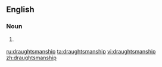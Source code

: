 ==English==

===Noun===
{{en-noun|-|s}}

# {{lb|en|British}} {{alternative spelling of|draftsmanship|lang=en}}

[[ru:draughtsmanship]]
[[ta:draughtsmanship]]
[[vi:draughtsmanship]]
[[zh:draughtsmanship]]